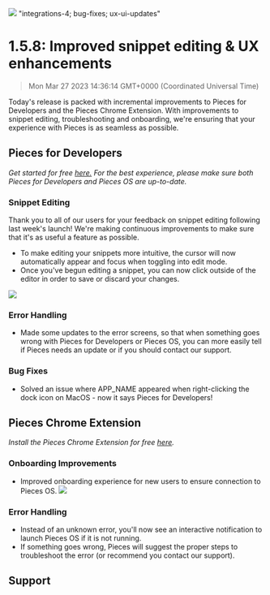 ![](https://uploads-ssl.webflow.com/6143afec68f555387049efb3/630d778bed7681347a555f51_ezgif_com-gif-maker34_35521d5d074e930305278f8047bfcfa0_2000.png)
"integrations-4; bug-fixes; ux-ui-updates"
# 1.5.8: Improved snippet editing & UX enhancements
> Mon Mar 27 2023 14:36:14 GMT+0000 (Coordinated Universal Time)

Today's release is packed with incremental improvements to Pieces for Developers and the Pieces Chrome Extension. With improvements to snippet editing, troubleshooting and onboarding, we&#x27;re ensuring that your experience with Pieces is as seamless as possible.
## Pieces for Developers
<em>Get started for free <a href="https://code.pieces.app/install" target="_blank" rel="noopener noreferrer">here.</a> For the best experience, please make sure both Pieces for Developers and Pieces OS are up-to-date.</em>

### Snippet Editing
Thank you to all of our users for your feedback on snippet editing following last week&#x27;s launch! We&#x27;re making continuous improvements to make sure that it&#x27;s as useful a feature as possible.
- To make editing your snippets more intuitive, the cursor will now automatically appear and focus when toggling into edit mode.
- Once you&#x27;ve begun editing a snippet, you can now click outside of the editor in order to save or discard your changes.

![](https://uploads-ssl.webflow.com/6143afec68f555387049efb3/630d778ced7681e3a2555f57_ezgif_com-gif-maker32_e5a2948be30a51b16d1bce42eb84a93d_800.png)

### Error Handling
- Made some updates to the error screens, so that when something goes wrong with Pieces for Developers or Pieces OS, you can more easily tell if Pieces needs an update or if you should contact our support.

### Bug Fixes
- Solved an issue where APP_NAME appeared when right-clicking the dock icon on MacOS - now it says Pieces for Developers!

## Pieces Chrome Extension
<em>Install the Pieces Chrome Extension for free <a href="https://chrome.google.com/webstore/detail/pieces/igbgibhbfonhmjlechmeefimncpekepm?hl=en" target="_blank" rel="noopener noreferrer">here</a>.</em>

### Onboarding Improvements
- Improved onboarding experience for new users to ensure connection to Pieces OS.
![](https://uploads-ssl.webflow.com/6143afec68f555387049efb3/630d778ced76817bc3555f58_ezgif_com-gif-maker33_dd199c832ec6c75b8b63d5ba8616de49_800.png)

### Error Handling
- Instead of an unknown error, you&#x27;ll now see an interactive notification to launch Pieces OS if it is not running.
- If something goes wrong, Pieces will suggest the proper steps to troubleshoot the error (or recommend you contact our support).

## Support
